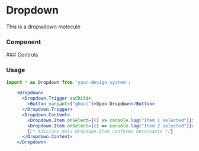 
<Meta of={ModalStories} component={Dropwdown}/>

# Dropdown
This is a dropwdown molecule

### Component
<Primary />
### Controls
<Controls />


### Usage
<div>

```jsx dark
import * as Dropdown from 'your-design-system';

    <Dropdown>
      <Dropdown.Trigger asChild>
        <Button variant={"ghost"}>Open Dropdown</Button>
      </Dropdown.Trigger>
      <Dropdown.Content>
        <Dropdown.Item onSelect={() => console.log("Item 1 selected")}>Item 1</Dropdown.Item>
        <Dropdown.Item onSelect={() => console.log("Item 2 selected")}>Item 2</Dropdown.Item>
        {/* Adicione mais Dropdown.Item conforme necessário */}
      </Dropdown.Content>
    </Dropdown>
```

</div>